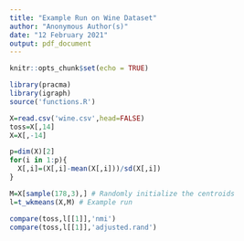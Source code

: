 ---
title: "Example Run on Wine Dataset"
author: "Anonymous Author(s)"
date: "12 February 2021"
output: pdf_document
---

```{r setup, include=FALSE}
knitr::opts_chunk$set(echo = TRUE)
```

```{r}
library(pracma)
library(igraph)
source('functions.R')
```


```{r}
X=read.csv('wine.csv',head=FALSE)
toss=X[,14]
X=X[,-14]
```


```{r}
p=dim(X)[2]
for(i in 1:p){
  X[,i]=(X[,i]-mean(X[,i]))/sd(X[,i])
}
```

```{r}
M=X[sample(178,3),] # Randomly initialize the centroids
l=t_wkmeans(X,M) # Example run
```

```{r}
compare(toss,l[[1]],'nmi')
compare(toss,l[[1]],'adjusted.rand')
```

